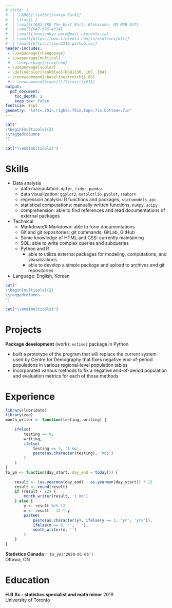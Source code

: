 ```yaml
---
# title: |
#  | \LARGE{\textbf{Junkyu Park}}
#  | \tiny{\ }
#  | \small{1603-580 The East Mall, Etobicoke, ON M9B 4A7}
#  | \small{647-676-4374}
#  | \small{joonjunkyu.park@mail.utoronto.ca}
#  | \small{https://www.linkedin.com/in/asdfzxcvjkl1/}
#  | \small{https://joon3216.github.io/}
header-includes:
 - \usepackage{changepage}
 - \usepackage{multicol}
 # - \usepackage{scrextend}
 - \usepackage{xcolor}
 - \definecolor{linkblue}{RGB}{30, 107, 184}
 - \renewcommand{\baselinestretch}{.85}
 # - \newcommand{\code}[1]{\texttt{#1}}
output: 
  pdf_document:
    toc_depth: 1
    keep_tex: false
fontsize: 11pt
geometry: "left=.75in,right=.75in,top=.7in,bottom=.7in"
---
```


<!-- Last updated: 2024-03-16 -->


```r
cat("
\\begin{multicols}{2}
\\raggedcolumns
")
```

\begin{minipage}{\linewidth}
\LARGE{\textbf{Junkyu Park}}
\end{minipage}

\begin{minipage}{\linewidth}
\begingroup
\fontsize{10pt}{10pt}
\texttt{joonjunkyu.park@alum.utoronto.ca}

\texttt{\textcolor{linkblue}{\url{https://www.linkedin.com/in/junkyujoonpark/}}}

\texttt{\textcolor{linkblue}{\url{https://joon3216.github.io/}}}
\endgroup
\end{minipage}


```r
cat("\\end{multicols}")
```

# Skills

* Data analysis
    + data manipulation: `dplyr`, `tidyr`, `pandas`
    + data visualization: `ggplot2`, `matplotlib.pyplot`, `seaborn`
    + regression analysis: R functions and packages, `statsmodels.api`
    + statistical computations: manually written functions, `numpy`, `scipy`
    + comprehension: able to find references and read documentations of external packages
* Technical
    + Markdown/R Markdown: able to form documentations
    + Git and git repositories: git commands, GitLab, GitHub
    + Some knowledge of HTML and CSS: currently maintaining \textcolor{linkblue}{\href{https://joon3216.github.io/}{\texttt{joon3216.github.io}}}
    + SQL: able to write complex queries and subqueries
    + Python and R
        + able to utilize external packages for modeling, computations, and visualizations
        + able to develop a simple package and upload to archives and git repositories
* Language: English, Korean

```r
cat("
\\begin{multicols}{2}
\\raggedcolumns
")
```

<!-- \begin{minipage}{.99\linewidth} -->
<!--     \textbf{Data analysis} -->
<!--         \begin{itemize} -->
<!--             \item Data manipulation -->
<!--                 \begin{itemize} -->
<!--                     \item \texttt{pandas}, \texttt{patsy} -->
<!--                     \item \texttt{dplyr}, \texttt{tidyr} -->
<!--                     \item SQL queries -->
<!--                 \end{itemize} -->
<!--             \item Data visualization -->
<!--                 \begin{itemize} -->
<!--                     \item \texttt{matplotlib.pyplot}, \texttt{seaborn} -->
<!--                     \item \texttt{ggplot2} -->
<!--                 \end{itemize} -->
<!--             \item Regression analysis -->
<!--                 \begin{itemize} -->
<!--                     \item \texttt{statsmodels.api} -->
<!--                 \end{itemize} -->
<!--             \item Statistical computations -->
<!--                 \begin{itemize} -->
<!--                     \item \texttt{numpy}, \texttt{scipy} -->
<!--                 \end{itemize} -->
<!--         \end{itemize} -->
<!--     \smallskip -->
<!--     \textbf{Languages} -->
<!--         \begin{itemize} -->
<!--             \item English -->
<!--             \item Korean -->
<!--         \end{itemize} -->
<!-- \end{minipage} -->

<!-- \begin{minipage}{.99\linewidth} -->
<!--     \textbf{Technical} -->
<!--         \begin{itemize} -->
<!--             \item Markdown/R Markdown -->
<!--                 \begin{itemize} -->
<!--                     \item able to integrate dynamic badges supported by Travis CI and Codecov.io -->
<!--                 \end{itemize} -->
<!--             \item Some knowledge of HTML and CSS -->
<!--                 \begin{itemize} -->
<!--                     \item currently maintaining \textcolor{linkblue}{\href{https://joon3216.github.io/}{joon3216.github.io}} -->
<!--                 \end{itemize} -->
<!--             \item PostgreSQL -->
<!--                 \begin{itemize} -->
<!--                     \item able to use keywords such as \texttt{unnest}, \texttt{array}, and \texttt{information\_schema} -->
<!--                     \item able to join tables and write subqueries -->
<!--                 \end{itemize} -->
<!--             \item Python -->
<!--                 \begin{itemize} -->
<!--                     \item currently maintaining \textcolor{linkblue}{\href{https://github.com/joon3216/statspark}{\texttt{statspark}}} and \textcolor{linkblue}{\href{https://github.com/joon3216/sudsoln}{\texttt{sudsoln}}} packages -->
<!--                 \end{itemize} -->
<!--             \item R -->
<!--             \begin{itemize} -->
<!--                 \item currently maintaining \textcolor{linkblue}{\href{https://github.com/joon3216/funpark}{\texttt{funpark}}} package -->
<!--             \end{itemize} -->
<!--         \end{itemize} -->
<!-- \end{minipage} -->

```r
cat("\\end{multicols}")
```


# Projects

**Package development** (work): `estime2` package in Python

* built a prototype of the program that will replace the current system used by Centre for Demography that fixes negative end-of-period populations in various regional-level population tables
* incorporated various methods to fix a negative end-of-period population and evaluation metrics for each of those methods


<!-- **Package development** (work): `sprcr` package in R -->

<!-- * included the following functionalities to the package: -->
<!--     + plotting kernel density estimates and empirical cdfs based on different colour and panel groups -->
<!--     + smoothing out data points based on constraints and various configurations -->
<!--     + performing k-fold cross-validation in the smoothing process -->

<!-- **Modeling** (personal): credit card fraud detection -->

<!-- * built statistical models and wrote an \textcolor{linkblue}{\href{https://joon3216.github.io/projects/2019/creditcardfraud/analysis}{analysis}} about the data and the detection of fraudulent credit card uses -->
<!-- * built a model that is expected to achieve an accuracy of 97.105% and a true positive rate of 87.204% for every 6-hour worth of transaction data with the current model and the training set -->



# Experience

<!-- **Volunteer note-taker** \hspace*{\fill} Sep 2016 - Apr 2019   -->
<!-- University of Toronto Accessibility Services \hspace*{\fill} 2 years 8 months -->

<!-- * volunteered as a note-taker for students with disabilities -->

<!-- \smallskip -->

```r
library(lubridate)
library(zoo)
month_writer <- function(testing, writing) {
  
    ifelse(
        testing == 0,
        writing,
        ifelse(
            testing == 1, '1 mo', 
            paste(as.character(testing), 'mos')
        )
    )
}
to_ym <- function(day_start, day_end = today()) {
  
    result <- (as.yearmon(day_end) - as.yearmon(day_start)) * 12
    result <- round(result)
    if (result < 12) {
        month_writer(result, '1 mo')
    } else {
        y <- result %/% 12
        m <- result - 12 * y
        paste0(
            paste(as.character(y), ifelse(y == 1, 'yr', 'yrs')),
            ifelse(m == 0, '', ' '),
            month_writer(m, '')
        )
    }
}
```

**Statistics Canada** \hspace*{\fill} `r to_ym('2020-01-06')`  
\hspace*{\fill} Ottawa, ON

\begin{adjustwidth}{0.5cm}{}
\textbf{Methodologist} (MA-03) \hspace*{\fill} Mar 2022 - Present $\cdot$ `r to_ym('2022-04-01')`

\textbf{Methodologist} (MA-02) \hspace*{\fill} Oct 2021 - Mar 2022 $\cdot$ `r to_ym('2021-10-18', '2022-03-31')`

\begin{itemize}
\tightlist
\item
 wrote documentations on various topics and ideas in statistics and computations
\item
 conducted analysis and modeling requested by clients and/or senior methodologists
\item
 developed, and maintaining, packages written in R and Python
\end{itemize}

\textbf{Methodologist} (MA-01) \hspace*{\fill} Jan 2020 - Oct 2021 $\cdot$ `r to_ym('2020-01-06', '2021-10-18')`  
\end{adjustwidth}

<!-- **Methodologist** (MA-02) \hspace*{\fill} Oct 2021 - Present $\cdot$ `r to_ym('2021-10-18')`   -->
<!-- Statistics Canada \hspace*{\fill} Ottawa, ON -->

<!-- * wrote documentations on various topics and ideas in statistics and computations -->
<!-- * conducted analysis and modeling requested by clients and/or senior methodologists -->
<!-- * developed, and maintaining, packages wrtten in R and Python -->

<!-- # Awards -->

<!-- * Dean's List Scholar \hspace*{\fill} 2013 - 2014, 2016 - 2019 -->
<!-- * Louis Savlov Scholarship \hspace*{\fill} Oct 2017 -->
<!-- * Awards for Excellence in Army Training Test \hspace*{\fill} May 2016 -->
<!-- * Math Honour Roll \hspace*{\fill} Jun 2014 -->
<!-- * University of Toronto Entrance Scholarship \hspace*{\fill} Oct 2013 -->


# Education

**H.B.Sc.: statistics specialist and math minor** \hspace*{\fill} 2019  
University of Toronto  


<!-- **Certifications**   -->
<!-- Society of Actuaries (SOA) -->

<!-- * Exams: P (passed), FM (passed), SRM (accredited) -->
<!-- * All VEEs obtained: Economics, Applied Statistics, Corporate Finance -->





